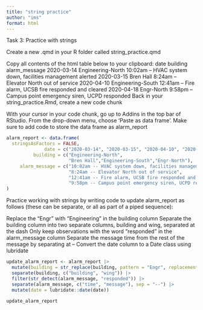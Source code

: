 ```yaml
---
title: "string practice"
author: "ims"
format: html
---
```


Task 3: Practice with strings

Create a new .qmd in your R folder called string_practice.qmd

Copy all contents of the html table below to your clipboard:
date	building	alarm_message
2020-03-14	Engineering-North	10:02am -- HVAC system down, facilities management alerted
2020-03-15	Bren Hall	8:24am -- Elevator North out of service
2020-04-10	Engineering-South	12:41am -- Fire alarm, UCSB fire responded and cleared
2020-04-18	Engr-North	9:58pm -- Campus point emergency siren, UCPD responded
Back in your string_practice.Rmd, create a new code chunk


With your cursor in your code chunk, go up to Addins in the top bar of RStudio. From the drop-down menu, choose ‘Paste as data frame’. Make sure to add code to store the data frame as alarm_report
```r

alarm_report <- data.frame(
  stringsAsFactors = FALSE,
              date = c("2020-03-14", "2020-03-15", "2020-04-10", "2020-04-18"),
          building = c("Engineering-North",
                       "Bren Hall","Engineering-South","Engr-North"),
     alarm_message = c("10:02am -- HVAC system down, facilities management alerted",
                       "8:24am -- Elevator North out of service",
                       "12:41am -- Fire alarm, UCSB fire responded and cleared",
                       "9:58pm -- Campus point emergency siren, UCPD responded")
)
```

Practice working with strings by writing code to update alarm_report as follows (these can be separate, or all as part of a piped sequence):

Replace the “Engr” with “Engineering” in the building column
Separate the building column into two separate columns, building and wing, separated at the dash
Only keep observations with the word “responded” in the alarm_message column
Separate the message time from the rest of the message by separating at --
Convert the date column to a Date class using lubridate

```r
update_alarm_report <- alarm_report |> 
  mutate(building = str_replace(building, pattern = "Engr", replacement = "Engineering")) |> 
  separate(building, c("building", "wing")) |> 
  filter(str_detect(alarm_message, "responded")) |> 
  separate(alarm_message, c("time", "message"), sep = "--") |> 
  mutate(date = lubridate::date(date))  
  
update_alarm_report
```

